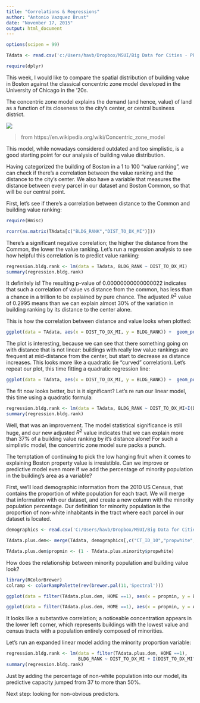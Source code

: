 ```yaml
---
title: "Correlations & Regressions"
author: "Antonio Vazquez Brust"
date: "November 17, 2015"
output: html_document
---
```


```r
options(scipen = 99)
```

```r
TAdata <- read.csv('c:/Users/havb/Dropbox/MSUI/Big Data for Cities - PPUA 5262 - 01/R/data/Tax Assessor/TAdata.csv')

require(dplyr)

```

This week, I would like to compare the spatial distribution of building value in Boston against the classical concentric zone model developed in the University of Chicago in the '20s.

The concentric zone model explains the demand (and hence, value) of land as a function of its closeness to the city's center, or central business district.

![](https://upload.wikimedia.org/wikipedia/commons/thumb/6/62/Bid_rent1.svg/360px-Bid_rent1.svg.png)

> from https://en.wikipedia.org/wiki/Concentric_zone_model

This model, while nowadays considered outdated and too simplistic, is a good starting point for our analysis of building value distribution.

Having categorized the building of Boston in a 1 to 100 "value ranking", we can check if there's a correlation between the value ranking and the distance to the city's center. We also have a variable that measures the distance between every parcel in our dataset and Boston Common, so that will be our central point. 


First, let's see if there's a correlation between distance to the Common and building value ranking:

```r
require(Hmisc)

rcorr(as.matrix(TAdata[c("BLDG_RANK","DIST_TO_DX_MI")]))

```

There's a significant negative correlation; the higher the distance from the Common, the lower the value ranking. Let's run a regression analysis to see how helpful this correlation is to predict value ranking:

```r
regression.bldg.rank <- lm(data = TAdata, BLDG_RANK ~ DIST_TO_DX_MI)
summary(regression.bldg.rank)
```

It definitely is! The resulting p-value of 0.00000000000000022 indicates that such a correlation of value vs distance from the common, has less than a chance in a trillion to be explained by pure chance. The adjusted $R^2$ value of 0.2995 means than we can explain almost 30% of the variation in building ranking by its distance to the center alone.

This is how the correlation between distance and value looks when plotted:

```r
ggplot(data = TAdata, aes(x = DIST_TO_DX_MI, y = BLDG_RANK)) +  geom_point() + stat_smooth(method = "lm", formula = y ~ x, size = 1)
```

The plot is interesting, because we can see that there something going on with distance that is not linear: buildings with really low value rankings are frequent at mid-distance from the center, but start to decrease as distance increases. This looks more like a quadratic (ie "curved" correlation). Let's repeat our plot, this time fitting a quadratic regression line:

```r
ggplot(data = TAdata, aes(x = DIST_TO_DX_MI, y = BLDG_RANK)) +  geom_point() + stat_smooth(method = "lm", formula = y ~ x + I(x^2), size = 1)
```

The fit now looks better, but is it significant? Let's re run our linear model, this time using a quadratic formula:

```r
regression.bldg.rank <- lm(data = TAdata, BLDG_RANK ~ DIST_TO_DX_MI+I(DIST_TO_DX_MI^2))
summary(regression.bldg.rank)
```

Well, that was an improvement. The model statistical significance is still huge, and our new adjusted $R^2$ value indicates that we can explain more than 37% of a building value ranking by it's distance alone! For such a simplistic model, the concentric zone model sure packs a punch.

The temptation of continuing to pick the low hanging fruit when it comes to explaining Boston property value is irresistible. Can we improve or predictive model even more if we add the percentage of minority population in the building's area as a variable?

First, we'll load demographic information from the 2010 US Census, that contains the proportion of white population for each tract. We will merge that information with our dataset, and create a new column with the minority population percentage. Our definition for minority population is the proportion of non-white inhabitants in the tract where each parcel in our dataset is located.

```r
demographics <- read.csv('C:/Users/havb/Dropbox/MSUI/Big Data for Cities - PPUA 5262 - 01/R/data/Census/Tract Census Data.csv', stringsAsFactors = FALSE)

TAdata.plus.dem<- merge(TAdata, demographics[,c("CT_ID_10","propwhite", "GINI", "EthHet", "propimmigrant", "medincome")], by = "CT_ID_10", all.x = TRUE)

TAdata.plus.dem$propmin <- (1 - TAdata.plus.minority$propwhite)

```

How does the relationship between minority population and building value look?

```r

library(RColorBrewer)
colramp <- colorRampPalette(rev(brewer.pal(11,'Spectral')))

ggplot(data = filter(TAdata.plus.dem, HOME ==1), aes(x = propmin, y = BLDG_RANK)) + stat_density2d(aes(fill=..density..), geom="tile", contour=FALSE) + scale_fill_gradient(low = "grey", high = "yellow")

ggplot(data = filter(TAdata.plus.dem, HOME ==1), aes(x = propmin, y = AV_BLDG_PER_SF)) + scale_y_log10() stat_density2d(aes(fill=..density..), geom="tile", contour=FALSE) + scale_fill_gradient(low = "blue", high = "red")

```

It looks like a substantive correlation; a noticeable concentration appears in the lower left corner, which represents buildings with the lowest value and census tracts with a population entirely composed of minorities.

Let's run an expanded linear model adding the minority proportion variable:

```r
regression.bldg.rank <- lm(data = filter(TAdata.plus.dem, HOME ==1), 
                           BLDG_RANK ~ DIST_TO_DX_MI + I(DIST_TO_DX_MI^2) + propmin)
summary(regression.bldg.rank)

```

Just by adding the percentage of non-white population into our model, its predictive capacity jumped from 37 to more than 50%. 

Next step: looking for non-obvious predictors.

